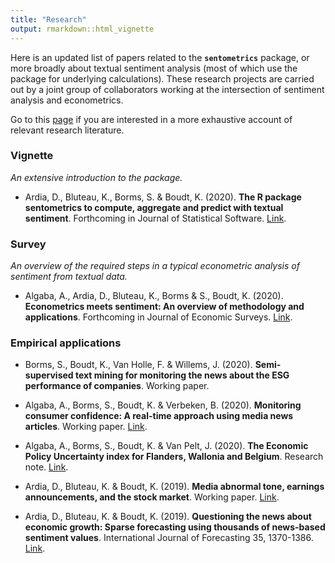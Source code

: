```yaml
---
title: "Research"
output: rmarkdown::html_vignette
---
```


Here is an updated list of papers related to the **`sentometrics`** package, or more broadly about textual sentiment analysis (most of which use the package for underlying calculations). These research projects are carried out by a joint group of collaborators working at the intersection of sentiment analysis and econometrics.

Go to this [page](https://sborms.github.io/econometrics-meets-sentiment/) if you are interested in a more exhaustive account of relevant research literature.

### Vignette

_An extensive introduction to the package._

- Ardia, D., Bluteau, K., Borms, S. & Boudt, K. (2020). **The R package sentometrics to compute, aggregate and predict with textual sentiment**. Forthcoming in Journal of Statistical Software. [Link](https://doi.org/10.2139/ssrn.3067734).

### Survey

_An overview of the required steps in a typical econometric analysis of sentiment from textual data._

- Algaba, A., Ardia, D., Bluteau, K., Borms & S., Boudt, K. (2020). **Econometrics meets sentiment: An overview of methodology and applications**. Forthcoming in Journal of Economic Surveys. [Link](https://doi.org/10.1111/joes.12370).

### Empirical applications

- Borms, S., Boudt, K., Van Holle, F. & Willems, J. (2020). **Semi-supervised text mining for monitoring the news about the ESG performance of companies**. Working paper.

- Algaba, A., Borms, S., Boudt, K. & Verbeken, B. (2020). **Monitoring consumer confidence: A real-time approach using media news articles**. Working paper. [Link](https://ssrn.com/abstract=3609297).

- Algaba, A., Borms, S., Boudt, K. & Van Pelt, J. (2020). **The Economic Policy Uncertainty index for Flanders, Wallonia and Belgium**. Research note. [Link](http://dx.doi.org/10.2139/ssrn.3580000).

- Ardia, D., Bluteau, K. & Boudt, K. (2019). **Media abnormal tone, earnings announcements, and the stock market**. Working paper. [Link](http://dx.doi.org/10.2139/ssrn.3192064).

- Ardia, D., Bluteau, K. & Boudt, K. (2019). **Questioning the news about economic growth: Sparse forecasting using thousands of news-based sentiment values**. International Journal of Forecasting 35, 1370-1386. [Link](https://doi.org/10.1016/j.ijforecast.2018.10.010).

